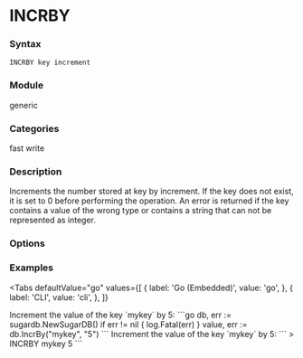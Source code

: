 
# INCRBY

### Syntax
```
INCRBY key increment
```

### Module
<span className="acl-category">generic</span>

### Categories 
<span className="acl-category">fast</span>
<span className="acl-category">write</span>

### Description
Increments the number stored at key by increment. If the key does not exist, it is set to 0 before performing
the operation. An error is returned if the key contains a value of the wrong type or contains a string
that can not be represented as integer.

### Options

### Examples

<Tabs
  defaultValue="go"
  values={[
    { label: 'Go (Embedded)', value: 'go', },
    { label: 'CLI', value: 'cli', },
  ]}
>
  <TabItem value="go">
  Increment the value of the key `mykey` by 5:
  ```go
  db, err := sugardb.NewSugarDB()
  if err != nil {
    log.Fatal(err)
  }
  value, err := db.IncrBy("mykey", "5")
  ```
  </TabItem>
  <TabItem value="cli">
  Increment the value of the key `mykey` by 5:
  ```
  > INCRBY mykey 5
  ```
  </TabItem>
</Tabs> 